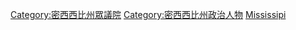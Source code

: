 [[Category:密西西比州眾議院|Category:密西西比州眾議院]]
[[Category:密西西比州政治人物|Category:密西西比州政治人物]]
[[Category:美國各州眾議員|Mississipi]]